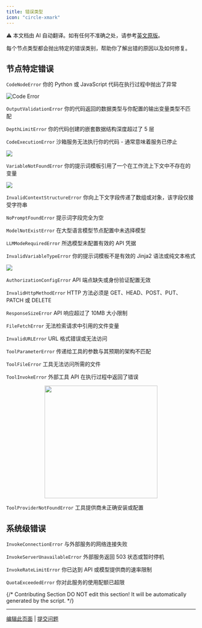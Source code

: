 ```yaml
---
title: 错误类型
icon: "circle-xmark"
---
```


<Note> ⚠️ 本文档由 AI 自动翻译。如有任何不准确之处，请参考[英文原版](/en/documentation/pages/debug/error-type)。</Note>


每个节点类型都会抛出特定的错误类别，帮助你了解出错的原因以及如何修复。

## 节点特定错误

<Tabs>
<Tab title="Code" icon="code">

`CodeNodeError`
<Info>你的 Python 或 JavaScript 代码在执行过程中抛出了异常</Info>

![Code Error](https://assets-docs.dify.ai/2024/12/c86b11af7f92368180ea1bac38d77083.png)

`OutputValidationError`
<Info>你的代码返回的数据类型与你配置的输出变量类型不匹配</Info>

`DepthLimitError`
<Info>你的代码创建的嵌套数据结构深度超过了 5 层</Info>

`CodeExecutionError`
<Info>沙箱服务无法执行你的代码 - 通常意味着服务已停止</Info>

![](https://assets-docs.dify.ai/2024/12/ab8cae01a590b037017dfe9ea4dbbb8b.png)

</Tab>
<Tab title="LLM" icon="brain">

`VariableNotFoundError`
<Info>你的提示词模板引用了一个在工作流上下文中不存在的变量</Info>

![](https://assets-docs.dify.ai/2024/12/f20c5fbde345144de6183374ab277662.png)

`InvalidContextStructureError`
<Info>你向上下文字段传递了数组或对象，该字段仅接受字符串</Info>

`NoPromptFoundError`
<Info>提示词字段完全为空</Info>

`ModelNotExistError`
<Info>在大型语言模型节点配置中未选择模型</Info>

`LLMModeRequiredError`
<Info>所选模型未配置有效的 API 凭据</Info>

`InvalidVariableTypeError`
<Info>你的提示词模板不是有效的 Jinja2 语法或纯文本格式</Info>

![](https://assets-docs.dify.ai/2024/12/9882f7a5ee544508ba11b51fb469a911.png)

</Tab>
<Tab title="HTTP Request" icon="globe">

`AuthorizationConfigError`
<Info>API 端点缺失或身份验证配置无效</Info>

`InvalidHttpMethodError`
<Info>HTTP 方法必须是 GET、HEAD、POST、PUT、PATCH 或 DELETE</Info>

`ResponseSizeError`
<Info>API 响应超过了 10MB 大小限制</Info>

`FileFetchError`
<Info>无法检索请求中引用的文件变量</Info>

`InvalidURLError`
<Info>URL 格式错误或无法访问</Info>

</Tab>
<Tab title="Tool" icon="wrench">

`ToolParameterError`
<Info>传递给工具的参数与其预期的架构不匹配</Info>

`ToolFileError`
<Info>工具无法访问所需的文件</Info>

`ToolInvokeError`
<Info>外部工具 API 在执行过程中返回了错误</Info>

<p align="center">
<img src="https://assets-docs.dify.ai/2024/12/84af0831b7cb23e64159dfbba80e9b28.jpg" width="300" />
</p>

`ToolProviderNotFoundError`
<Info>工具提供商未正确安装或配置</Info>

</Tab>
</Tabs>

## 系统级错误

`InvokeConnectionError`
<Info>与外部服务的网络连接失败</Info>

`InvokeServerUnavailableError` 
<Info>外部服务返回 503 状态或暂时停机</Info>

`InvokeRateLimitError`
<Info>你已达到 API 或模型提供商的速率限制</Info>

`QuotaExceededError`
<Info>你对此服务的使用配额已超限</Info>

{/*
Contributing Section
DO NOT edit this section!
It will be automatically generated by the script.
*/}

---

[编辑此页面](https://github.com/langgenius/dify-docs/edit/main/zh-hans/documentation/pages/debug/error-type.mdx) | [提交问题](https://github.com/langgenius/dify-docs/issues/new?template=docs.yml)

